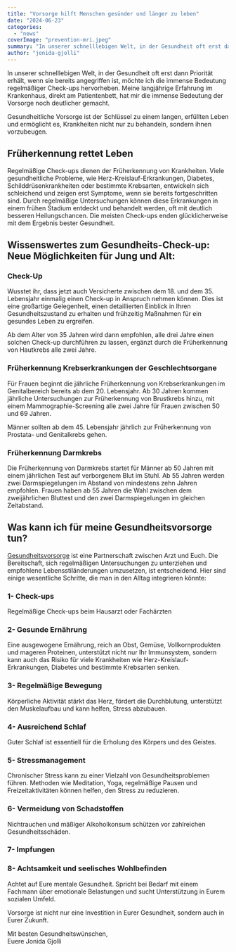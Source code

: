 ```yaml
---
title: "Vorsorge hilft Menschen gesünder und länger zu leben"
date: "2024-06-23"
categories: 
  - "news"
coverImage: "prevention-mri.jpeg"
summary: "In unserer schnelllebigen Welt, in der Gesundheit oft erst dann Priorität erhält, wenn sie bereits angegriffen ist, möchte ich die immense Bedeutung regelmäßiger Check-ups hervorheben."
author: "jonida-gjolli"
---
```


In unserer schnelllebigen Welt, in der Gesundheit oft erst dann Priorität erhält, wenn sie bereits angegriffen ist, möchte ich die immense Bedeutung regelmäßiger Check-ups hervorheben. Meine langjährige Erfahrung im Krankenhaus, direkt am Patientenbett, hat mir die immense Bedeutung der Vorsorge noch deutlicher gemacht.

Gesundheitliche Vorsorge ist der Schlüssel zu einem langen, erfüllten Leben und ermöglicht es, Krankheiten nicht nur zu behandeln, sondern ihnen vorzubeugen.

## Früherkennung rettet Leben
Regelmäßige Check-ups dienen der Früherkennung von Krankheiten. Viele gesundheitliche Probleme, wie Herz-Kreislauf-Erkrankungen, Diabetes, Schilddrüsenkrankheiten oder bestimmte Krebsarten, entwickeln sich schleichend und zeigen erst Symptome, wenn sie bereits fortgeschritten sind. Durch regelmäßige Untersuchungen können diese Erkrankungen in einem frühen Stadium entdeckt und behandelt werden, oft mit deutlich besseren Heilungschancen. Die meisten Check-ups enden glücklicherweise mit dem Ergebnis bester Gesundheit. 

## Wissenswertes zum Gesundheits-Check-up: Neue Möglichkeiten für Jung und Alt:
### Check-Up
Wusstet ihr, dass jetzt auch Versicherte zwischen dem 18. und dem 35. Lebensjahr einmalig einen Check-up in Anspruch nehmen können. Dies ist eine großartige Gelegenheit, einen detaillierten Einblick in Ihren Gesundheitszustand zu erhalten und frühzeitig Maßnahmen für ein gesundes Leben zu ergreifen.

Ab dem Alter von 35 Jahren wird dann empfohlen, alle drei Jahre einen solchen Check-up durchführen zu lassen, ergänzt durch die Früherkennung von Hautkrebs alle zwei Jahre.

### Früherkennung Krebserkrankungen der Geschlechtsorgane
Für Frauen beginnt die jährliche Früherkennung von Krebserkrankungen im Genitalbereich bereits ab dem 20. Lebensjahr. Ab 30 Jahren kommen jährliche Untersuchungen zur Früherkennung von Brustkrebs hinzu, mit einem Mammographie-Screening alle zwei Jahre für Frauen zwischen 50 und 69 Jahren.

Männer sollten ab dem 45. Lebensjahr jährlich zur Früherkennung von Prostata- und Genitalkrebs gehen.

### Früherkennung Darmkrebs
Die Früherkennung von Darmkrebs startet für Männer ab 50 Jahren mit einem jährlichen Test auf verborgenem Blut im Stuhl. Ab 55 Jahren werden zwei Darmspiegelungen im Abstand von mindestens zehn Jahren empfohlen. Frauen haben ab 55 Jahren die Wahl zwischen dem zweijährlichen Bluttest und den zwei Darmspiegelungen im gleichen Zeitabstand.

## Was kann ich für meine Gesundheitsvorsorge tun?
[Gesundheitsvorsorge](https://gesund.bund.de/gesundheits-check-up-fuer-erwachsene#weitere-vorsorgeprogramme
) ist eine Partnerschaft zwischen Arzt und Euch. Die Bereitschaft, sich regelmäßigen Untersuchungen zu unterziehen und empfohlene Lebensstiländerungen umzusetzen, ist entscheidend. Hier sind einige wesentliche Schritte, die man in den Alltag integrieren könnte:

### 1- Check-ups
Regelmäßige Check-ups beim Hausarzt oder Fachärzten
### 2- Gesunde Ernährung
Eine ausgewogene Ernährung, reich an Obst, Gemüse, Vollkornprodukten und mageren Proteinen, unterstützt nicht nur Ihr Immunsystem, sondern kann auch das Risiko für viele Krankheiten wie Herz-Kreislauf-Erkrankungen, Diabetes und bestimmte Krebsarten senken.
### 3- Regelmäßige Bewegung
Körperliche Aktivität stärkt das Herz, fördert die Durchblutung, unterstützt den Muskelaufbau und kann helfen, Stress abzubauen.
### 4- Ausreichend Schlaf
Guter Schlaf ist essentiell für die Erholung des Körpers und des Geistes.
### 5- Stressmanagement
Chronischer Stress kann zu einer Vielzahl von Gesundheitsproblemen führen. Methoden wie Meditation, Yoga, regelmäßige Pausen und Freizeitaktivitäten können helfen, den Stress zu reduzieren.
### 6- Vermeidung von Schadstoffen
Nichtrauchen und mäßiger Alkoholkonsum schützen vor zahlreichen Gesundheitsschäden.
### 7- Impfungen
### 8- Achtsamkeit und seelisches Wohlbefinden
Achtet auf Eure mentale Gesundheit. Spricht bei Bedarf mit einem Fachmann über emotionale Belastungen und sucht Unterstützung in Eurem sozialen Umfeld.

Vorsorge ist nicht nur eine Investition in Eurer Gesundheit, sondern auch in Eurer Zukunft.

Mit besten Gesundheitswünschen,\
Euere Jonida Gjolli